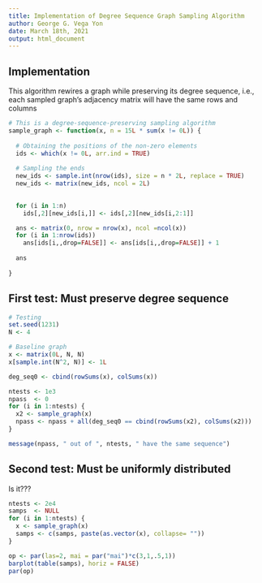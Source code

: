 ```yaml
---
title: Implementation of Degree Sequence Graph Sampling Algorithm
author: George G. Vega Yon
date: March 18th, 2021
output: html_document
---
```


## Implementation

This algorithm rewires a graph while preserving its degree sequence, i.e.,
each sampled graph's adjacency matrix will have the same rows and columns


```r
# This is a degree-sequence-preserving sampling algorithm
sample_graph <- function(x, n = 15L * sum(x != 0L)) {
  
  # Obtaining the positions of the non-zero elements
  ids <- which(x != 0L, arr.ind = TRUE)
  
  # Sampling the ends
  new_ids <- sample.int(nrow(ids), size = n * 2L, replace = TRUE)
  new_ids <- matrix(new_ids, ncol = 2L)

  
  for (i in 1:n) 
    ids[,2][new_ids[i,]] <- ids[,2][new_ids[i,2:1]]

  ans <- matrix(0, nrow = nrow(x), ncol =ncol(x))
  for (i in 1:nrow(ids))
    ans[ids[i,,drop=FALSE]] <- ans[ids[i,,drop=FALSE]] + 1
  
  ans
  
}
```

## First test: Must preserve degree sequence

```r
# Testing
set.seed(1231)
N <- 4

# Baseline graph
x <- matrix(0L, N, N)
x[sample.int(N^2, N)] <- 1L

deg_seq0 <- cbind(rowSums(x), colSums(x))

ntests <- 1e3
npass  <- 0
for (i in 1:ntests) {
  x2 <- sample_graph(x)
  npass <- npass + all(deg_seq0 == cbind(rowSums(x2), colSums(x2)))
}

message(npass, " out of ", ntests, " have the same sequence")
```

## Second test: Must be uniformly distributed

Is it???

```r
ntests <- 2e4
samps  <- NULL
for (i in 1:ntests) {
  x <- sample_graph(x)
  samps <- c(samps, paste(as.vector(x), collapse= ""))
}

op <- par(las=2, mai = par("mai")*c(3,1,.5,1))
barplot(table(samps), horiz = FALSE)
par(op)
```

